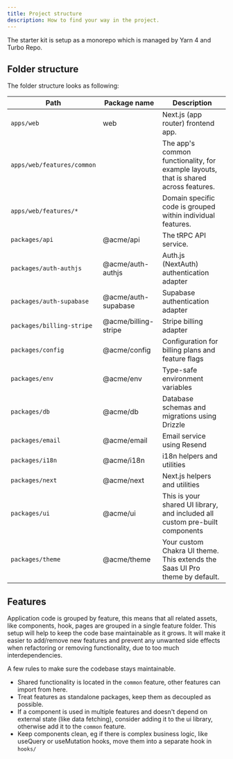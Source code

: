 ```yaml
---
title: Project structure
description: How to find your way in the project.
---
```


The starter kit is setup as a monorepo which is managed by Yarn 4 and Turbo Repo.

## Folder structure

The folder structure looks as following:

| Path                       | Package name         | Description                                                                          |
| -------------------------- | -------------------- | ------------------------------------------------------------------------------------ |
| `apps/web`                 | web                  | Next.js (app router) frontend app.                                                   |
| `apps/web/features/common` |                      | The app's common functionality, for example layouts, that is shared across features. |
| `apps/web/features/*`      |                      | Domain specific code is grouped within individual features.                          |
| `packages/api`             | @acme/api            | The tRPC API service.                                                                |
| `packages/auth-authjs`     | @acme/auth-authjs    | Auth.js (NextAuth) authentication adapter                                            |
| `packages/auth-supabase`   | @acme/auth-supabase  | Supabase authentication adapter                                                      |
| `packages/billing-stripe`  | @acme/billing-stripe | Stripe billing adapter                                                               |
| `packages/config`          | @acme/config         | Configuration for billing plans and feature flags                                    |
| `packages/env`             | @acme/env            | Type-safe environment variables                                                      |
| `packages/db`              | @acme/db             | Database schemas and migrations using Drizzle                                        |
| `packages/email`           | @acme/email          | Email service using Resend                                                           |
| `packages/i18n`            | @acme/i18n           | i18n helpers and utilities                                                           |
| `packages/next`            | @acme/next           | Next.js helpers and utilities                                                        |
| `packages/ui`              | @acme/ui             | This is your shared UI library, and included all custom pre-built components         |
| `packages/theme`           | @acme/theme          | Your custom Chakra UI theme. This extends the Saas UI Pro theme by default.          |

## Features

Application code is grouped by feature, this means that all related assets, like components, hook, pages are grouped in a single feature folder. This setup will help to keep the code base maintainable as it grows. It will make it easier to add/remove new features and prevent any unwanted side effects when refactoring or removing functionality, due to too much interdependencies.

A few rules to make sure the codebase stays maintainable.

- Shared functionality is located in the `common` feature, other features can import from here.
- Treat features as standalone packages, keep them as decoupled as possible.
- If a component is used in multiple features and doesn't depend on external state (like data fetching), consider adding it to the ui library, otherwise add it to the `common` feature.
- Keep components clean, eg if there is complex business logic, like useQuery or useMutation hooks, move them into a separate hook in `hooks/`
